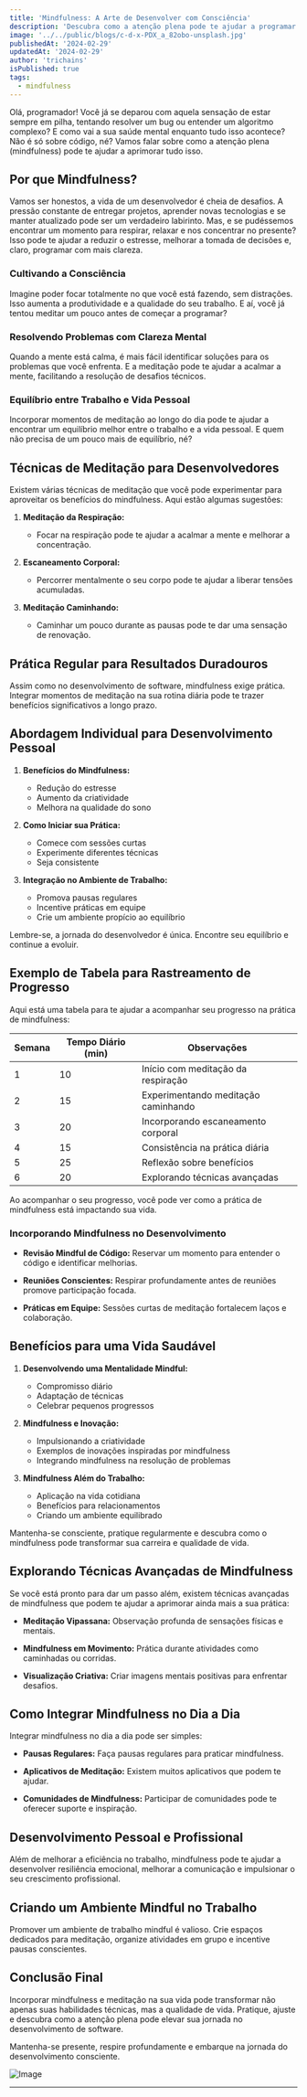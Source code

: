 ```yaml
---
title: 'Mindfulness: A Arte de Desenvolver com Consciência'
description: 'Descubra como a atenção plena pode te ajudar a programar melhor, resolver problemas com mais clareza e encontrar o equilíbrio entre trabalho e vida pessoal.'
image: '../../public/blogs/c-d-x-PDX_a_82obo-unsplash.jpg'
publishedAt: '2024-02-29'
updatedAt: '2024-02-29'
author: 'trichains'
isPublished: true
tags:
  - mindfulness
---
```


Olá, programador! Você já se deparou com aquela sensação de estar sempre em pilha, tentando resolver um bug ou entender um algoritmo complexo? E como vai a sua saúde mental enquanto tudo isso acontece? Não é só sobre código, né? Vamos falar sobre como a atenção plena (mindfulness) pode te ajudar a aprimorar tudo isso.

## Por que Mindfulness?

Vamos ser honestos, a vida de um desenvolvedor é cheia de desafios. A pressão constante de entregar projetos, aprender novas tecnologias e se manter atualizado pode ser um verdadeiro labirinto. Mas, e se pudéssemos encontrar um momento para respirar, relaxar e nos concentrar no presente? Isso pode te ajudar a reduzir o estresse, melhorar a tomada de decisões e, claro, programar com mais clareza.

### Cultivando a Consciência

Imagine poder focar totalmente no que você está fazendo, sem distrações. Isso aumenta a produtividade e a qualidade do seu trabalho. E aí, você já tentou meditar um pouco antes de começar a programar?

### Resolvendo Problemas com Clareza Mental

Quando a mente está calma, é mais fácil identificar soluções para os problemas que você enfrenta. E a meditação pode te ajudar a acalmar a mente, facilitando a resolução de desafios técnicos.

### Equilíbrio entre Trabalho e Vida Pessoal

Incorporar momentos de meditação ao longo do dia pode te ajudar a encontrar um equilíbrio melhor entre o trabalho e a vida pessoal. E quem não precisa de um pouco mais de equilíbrio, né?

## Técnicas de Meditação para Desenvolvedores

Existem várias técnicas de meditação que você pode experimentar para aproveitar os benefícios do mindfulness. Aqui estão algumas sugestões:

1. **Meditação da Respiração:**

   - Focar na respiração pode te ajudar a acalmar a mente e melhorar a concentração.

2. **Escaneamento Corporal:**

   - Percorrer mentalmente o seu corpo pode te ajudar a liberar tensões acumuladas.

3. **Meditação Caminhando:**
   - Caminhar um pouco durante as pausas pode te dar uma sensação de renovação.

## Prática Regular para Resultados Duradouros

Assim como no desenvolvimento de software, mindfulness exige prática. Integrar momentos de meditação na sua rotina diária pode te trazer benefícios significativos a longo prazo.

## Abordagem Individual para Desenvolvimento Pessoal

1. **Benefícios do Mindfulness:**

   - Redução do estresse
   - Aumento da criatividade
   - Melhora na qualidade do sono

2. **Como Iniciar sua Prática:**

   - Comece com sessões curtas
   - Experimente diferentes técnicas
   - Seja consistente

3. **Integração no Ambiente de Trabalho:**
   - Promova pausas regulares
   - Incentive práticas em equipe
   - Crie um ambiente propício ao equilíbrio

Lembre-se, a jornada do desenvolvedor é única. Encontre seu equilíbrio e continue a evoluir.

## Exemplo de Tabela para Rastreamento de Progresso

Aqui está uma tabela para te ajudar a acompanhar seu progresso na prática de mindfulness:

| Semana | Tempo Diário (min) | Observações                         |
| ------ | ------------------ | ----------------------------------- |
| 1      | 10                 | Início com meditação da respiração  |
| 2      | 15                 | Experimentando meditação caminhando |
| 3      | 20                 | Incorporando escaneamento corporal  |
| 4      | 15                 | Consistência na prática diária      |
| 5      | 25                 | Reflexão sobre benefícios           |
| 6      | 20                 | Explorando técnicas avançadas       |

Ao acompanhar o seu progresso, você pode ver como a prática de mindfulness está impactando sua vida.

### Incorporando Mindfulness no Desenvolvimento

- **Revisão Mindful de Código:**
  Reservar um momento para entender o código e identificar melhorias.

- **Reuniões Conscientes:**
  Respirar profundamente antes de reuniões promove participação focada.

- **Práticas em Equipe:**
  Sessões curtas de meditação fortalecem laços e colaboração.

## Benefícios para uma Vida Saudável

1. **Desenvolvendo uma Mentalidade Mindful:**

   - Compromisso diário
   - Adaptação de técnicas
   - Celebrar pequenos progressos

2. **Mindfulness e Inovação:**

   - Impulsionando a criatividade
   - Exemplos de inovações inspiradas por mindfulness
   - Integrando mindfulness na resolução de problemas

3. **Mindfulness Além do Trabalho:**
   - Aplicação na vida cotidiana
   - Benefícios para relacionamentos
   - Criando um ambiente equilibrado

Mantenha-se consciente, pratique regularmente e descubra como o mindfulness pode transformar sua carreira e qualidade de vida.

## Explorando Técnicas Avançadas de Mindfulness

Se você está pronto para dar um passo além, existem técnicas avançadas de mindfulness que podem te ajudar a aprimorar ainda mais a sua prática:

- **Meditação Vipassana:**
  Observação profunda de sensações físicas e mentais.

- **Mindfulness em Movimento:**
  Prática durante atividades como caminhadas ou corridas.

- **Visualização Criativa:**
  Criar imagens mentais positivas para enfrentar desafios.

## Como Integrar Mindfulness no Dia a Dia

Integrar mindfulness no dia a dia pode ser simples:

- **Pausas Regulares:**
  Faça pausas regulares para praticar mindfulness.

- **Aplicativos de Meditação:**
  Existem muitos aplicativos que podem te ajudar.

- **Comunidades de Mindfulness:**
  Participar de comunidades pode te oferecer suporte e inspiração.

## Desenvolvimento Pessoal e Profissional

Além de melhorar a eficiência no trabalho, mindfulness pode te ajudar a desenvolver resiliência emocional, melhorar a comunicação e impulsionar o seu crescimento profissional.

## Criando um Ambiente Mindful no Trabalho

Promover um ambiente de trabalho mindful é valioso. Crie espaços dedicados para meditação, organize atividades em grupo e incentive pausas conscientes.

## Conclusão Final

Incorporar mindfulness e meditação na sua vida pode transformar não apenas suas habilidades técnicas, mas a qualidade de vida. Pratique, ajuste e descubra como a atenção plena pode elevar sua jornada no desenvolvimento de software.

Mantenha-se presente, respire profundamente e embarque na jornada do desenvolvimento consciente.

![Image](/blogs/c-d-x-PDX_a_82obo-unsplash.jpg)

---
